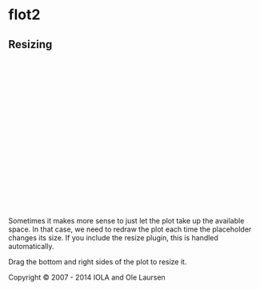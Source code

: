 # flot2

<link href="libs/examples.css" rel="stylesheet" type="text/css">

<script language="javascript" type="text/javascript" src="libs/jquery.flot.js"></script>
<script language="javascript" type="text/javascript" src="libs/jquery.flot.resize.js"></script>
<script language="javascript" type="text/javascript" src="libs/jquery-ui.min.js"></script>


<div id="header">
<h2>Resizing</h2>
</div>




<div id="placeholder" class="demo-placeholder" style="width:100%;height:300px;"></div>


<p class="message"></p>

<p>Sometimes it makes more sense to just let the plot take up the available space. In that case, we need to redraw the plot each time the placeholder changes its size. If you include the resize plugin, this is handled automatically.</p>

<p>Drag the bottom and right sides of the plot to resize it.</p>



<div id="footer">
Copyright &copy; 2007 - 2014 IOLA and Ole Laursen
</div>


<script type="text/javascript">

$(function() {

var sin = [],
cos = [];

for (var i = 0; i < 14; i += 0.5) {
sin.push([i, Math.sin(i)]);
cos.push([i, Math.cos(i)]);
}

var plot = $.plot("#placeholder", [
{ data: sin},
{ data: cos}
], {
series: {
lines: {
show: true
},
points: {
show: true
}
},
grid: {
hoverable: true,
clickable: true
},
yaxis: {
min: -1.2,
max: 1.2
}
});

$("<div id='tooltip'></div>").css({
position: "absolute",
display: "none",
border: "1px solid #fdd",
padding: "2px",
"background-color": "#fee",
opacity: 0.80
}).appendTo("body");

$("#placeholder").bind("plothover", function (event, pos, item) {

if ($("#enablePosition:checked").length > 0) {
var str = "(" + pos.x.toFixed(2) + ", " + pos.y.toFixed(2) + ")";
$("#hoverdata").text(str);
}

if ($("#enableTooltip:checked").length > 0) {
if (item) {
var x = item.datapoint[0].toFixed(2),
y = item.datapoint[1].toFixed(2);

$("#tooltip").html(item.series.label + " of " + x + " = " + y)
.css({top: item.pageY+5, left: item.pageX+5})
.fadeIn(200);
} else {
$("#tooltip").hide();
}
}
});

$("#placeholder").bind("plotclick", function (event, pos, item) {
if (item) {
$("#clickdata").text(" - click point " + item.dataIndex + " in " + item.series.label);
plot.highlight(item.series, item.datapoint);
}
});

// Add the Flot version string to the footer

$("#footer").prepend("Flot " + $.plot.version + " &ndash; ");
});

</script>
